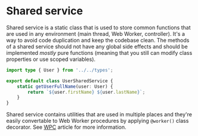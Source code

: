 
# Shared service

Shared service is a static class that is used to store common functions that are used in any environment (main thread, Web Worker, controller). It's a way to avoid code duplication and keep the codebase clean. The methods of a shared service should not have any global side effects and should be implemented *mostly* pure functions (meaning that you still can modify class properties or use scoped variables).

```ts filename="/src/modules/user/UserSharedService.ts"
import type { User } from '../../types';

export default class UserSharedService {
    static getUserFullName(user: User) {
        return `${user.firstName} ${user.lastName}`;
    }
}
```

Shared service contains utilities that are used in multiple places and they're easily convertable to Web Worker procedures by applying `@worker()` class decorator. See [WPC](/worker) article for more information.

